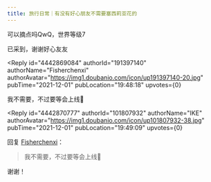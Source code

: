 ```yaml
---
title: 旅行日常｜有没有好心朋友不需要塞西莉亚花的
---
```



<Forum groupName="原神" groupUrl="https://www.douban.com/group/genshin/" archivedAt="2025-05-16T16:55:34.770Z">
  <Post
    id="254450526"
    title="旅行日常｜有没有好心朋友不需要塞西莉亚花的"
    url="https://www.douban.com/group/topic/254450526/?_spm_id=MTAxODA3OTMy"
    pubTime="2021-12-01"
    highlightUserId="191397140"
  >
可以摘点吗QwQ，世界等级7

已采到，谢谢好心友友

<Reply
  id="4442869084"
  authorId="191397140"
  authorName="Fisherchenxi"
  authorAvatar="https://img1.doubanio.com/icon/up191397140-20.jpg"
  pubTime="2021-12-01"
  pubLocation="19:48:18"
  upvotes={0}
>
我不需要，不过要等会上线🤔
</Reply>

<Reply
  id="4442870777"
  authorId="101807932"
  authorName="IKE"
  authorAvatar="https://img1.doubanio.com/icon/up101807932-38.jpg"
  pubTime="2021-12-01"
  pubLocation="19:49:09"
  upvotes={0}
>
回复 [Fisherchenxi](https://www.douban.com/people/191397140/)：
 > 我不需要，不过要等会上线🤔

谢谢！
</Reply>
  </Post>
</Forum>
